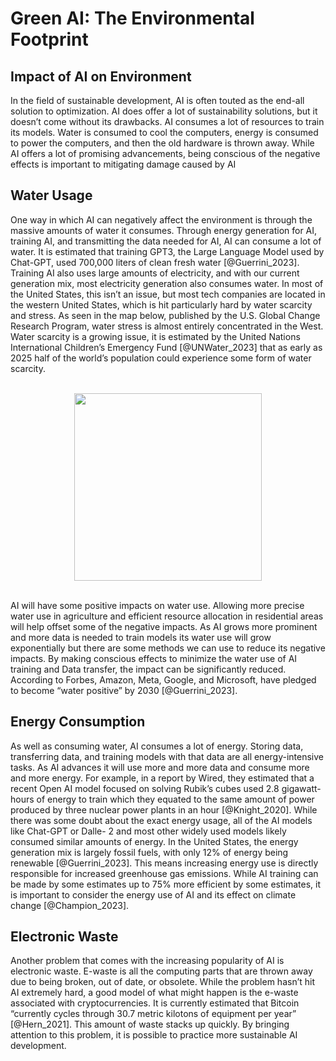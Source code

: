 # Green AI: The Environmental Footprint

## Impact of AI on Environment {-}

In the field of sustainable development, AI is often touted as the end-all solution to optimization. AI does offer a lot of sustainability solutions, but it doesn't come without its drawbacks. AI consumes a lot of resources to train its models. Water is consumed to cool the computers, energy is consumed to power the computers, and then the old hardware is thrown away. While AI offers a lot of promising advancements, being conscious of the negative effects is important to mitigating damage caused by AI

## Water Usage {-}

One way in which AI can negatively affect the environment is through the massive amounts of water it consumes. Through energy generation for AI, training AI, and transmitting the data needed for AI, AI can consume a lot of water. It is estimated that training GPT3, the Large Language Model used by Chat-GPT, used 700,000 liters of clean fresh water [@Guerrini_2023]. Training AI also uses large amounts of electricity, and with our current generation mix, most electricity generation also consumes water. In most of the United States, this isn't an issue, but most tech companies are located in the western United States, which is hit particularly hard by water scarcity and stress. As seen in the map below, published by the U.S. Global Change Research Program, water stress is almost entirely concentrated in the West. Water scarcity is a growing issue, it is estimated by the United Nations International Children's Emergency Fund [@UNWater_2023] that as early as 2025 half of the world's population could experience some form of water scarcity.

<br><img src="Site_Photos/US_Water_Stress.png" style="height:300px; width:auto; display:block; margin-left:auto; margin-right:auto;"><br>

AI will have some positive impacts on water use. Allowing more precise water use in agriculture and efficient resource allocation in residential areas will help offset some of the negative impacts. As AI grows more prominent and more data is needed to train models its water use will grow exponentially but there are some methods we can use to reduce its negative impacts. By making conscious effects to minimize the water use of AI training and Data transfer, the impact can be significantly reduced. According to Forbes, Amazon, Meta, Google, and Microsoft, have pledged to become "water positive" by 2030 [@Guerrini_2023].


## Energy Consumption {-}

As well as consuming water, AI consumes a lot of energy. Storing data, transferring data, and training models with that data are all energy-intensive tasks. As AI advances it will use more and more data and consume more and more energy. For example, in a report by Wired, they estimated that a recent Open AI model focused on solving Rubik's cubes used 2.8 gigawatt-hours of energy to train which they equated to the same amount of power produced by three nuclear power plants in an hour [@Knight_2020]. While there was some doubt about the exact energy usage, all of the AI models like Chat-GPT or Dalle- 2 and most other widely used models likely consumed similar amounts of energy. In the United States, the energy generation mix is largely fossil fuels, with only 12% of energy being renewable [@Guerrini_2023]. This means increasing energy use is directly responsible for increased greenhouse gas emissions. While AI training can be made by some estimates up to 75% more efficient by some estimates, it is important to consider the energy use of AI and its effect on climate change [@Champion_2023].


## Electronic Waste {-}

Another problem that comes with the increasing popularity of AI is electronic waste. E-waste is all the computing parts that are thrown away due to being broken, out of date, or obsolete. While the problem hasn't hit AI extremely hard, a good model of what might happen is the e-waste associated with cryptocurrencies. It is currently estimated that Bitcoin “currently cycles through 30.7 metric kilotons of equipment per year” [@Hern_2021]. This amount of waste stacks up quickly. By bringing attention to this problem, it is possible to practice more sustainable AI development.